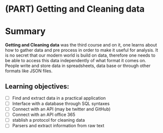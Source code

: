 #  (PART) Getting and Cleaning data {-}
# Summary { - #module3}

__Getting and Cleaning data__ was the third course and on it, one learns about how to gather data and pre process in order to make it useful for analysis. It is no secret that our modern world is build on data, therefore one needs to be able to access this data independently of what format it comes on. People write and store data in spreadsheets, data base or through other formats like JSON files. 


## Learning objectives:

- [ ] Find and extract data in a practical application 
- [ ] Interface with a database through SQL syntaxes
- [ ] Connect with an API (may be twitter and GitHub)
- [ ] Connect with an API office 365
- [ ] stablish a protocol for cleaning data
- [ ] Parsers and extract information from raw text

